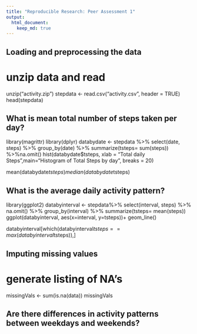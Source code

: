 ---
title: "Reproducible Research: Peer Assessment 1"
output: 
  html_document:
    keep_md: true
---


## Loading and preprocessing the data

# unzip data and read 
unzip("activity.zip")
stepdata <- read.csv("activity.csv", header = TRUE)
head(stepdata)


## What is mean total number of steps taken per day?
library(magrittr)
library(dplyr)
databydate <- stepdata %>% select(date, steps) %>% group_by(date) %>% summarize(tsteps= sum(steps)) %>%na.omit()
hist(databydate$tsteps, xlab = "Total daily Steps",main="Histogram of Total Steps by day", breaks = 20)

mean(databydate$tsteps)
median(databydate$tsteps)

## What is the average daily activity pattern?
library(ggplot2)
databyinterval <- stepdata%>% select(interval, steps) %>% na.omit() %>% group_by(interval) %>% summarize(tsteps= mean(steps)) 
ggplot(databyinterval, aes(x=interval, y=tsteps))+ geom_line()

databyinterval[which(databyinterval$tsteps== max(databyinterval$tsteps)),]


## Imputing missing values
# generate listing of NA's
missingVals <- sum(is.na(data))
missingVals


## Are there differences in activity patterns between weekdays and weekends?

